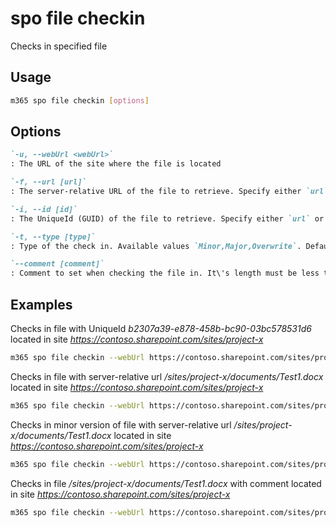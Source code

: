 
# spo file checkin

Checks in specified file

## Usage

```sh
m365 spo file checkin [options]
```

## Options

```md defintion-list
`-u, --webUrl <webUrl>`
: The URL of the site where the file is located

`-f, --url [url]`
: The server-relative URL of the file to retrieve. Specify either `url` or `id` but not both

`-i, --id [id]`
: The UniqueId (GUID) of the file to retrieve. Specify either `url` or `id` but not both

`-t, --type [type]`
: Type of the check in. Available values `Minor,Major,Overwrite`. Default is Major

`--comment [comment]`
: Comment to set when checking the file in. It\'s length must be less than 1024 letters. Default is empty string
```

<Global />

## Examples

Checks in file with UniqueId _b2307a39-e878-458b-bc90-03bc578531d6_ located in site _https://contoso.sharepoint.com/sites/project-x_

```sh
m365 spo file checkin --webUrl https://contoso.sharepoint.com/sites/project-x --id 'b2307a39-e878-458b-bc90-03bc578531d6'
```

Checks in file with server-relative url _/sites/project-x/documents/Test1.docx_ located in site _https://contoso.sharepoint.com/sites/project-x_

```sh
m365 spo file checkin --webUrl https://contoso.sharepoint.com/sites/project-x --url '/sites/project-x/documents/Test1.docx'
```

Checks in minor version of file with server-relative url _/sites/project-x/documents/Test1.docx_ located in site _https://contoso.sharepoint.com/sites/project-x_

```sh
m365 spo file checkin --webUrl https://contoso.sharepoint.com/sites/project-x --url '/sites/project-x/documents/Test1.docx' --type Minor
```

Checks in file _/sites/project-x/documents/Test1.docx_ with comment located in site _https://contoso.sharepoint.com/sites/project-x_

```sh
m365 spo file checkin --webUrl https://contoso.sharepoint.com/sites/project-x --url '/sites/project-x/documents/Test1.docx' --comment 'approved'
```
